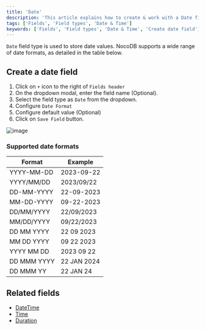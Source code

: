 ```yaml
---
title: 'Date'
description: 'This article explains how to create & work with a Date field.'
tags: ['Fields', 'Field types', 'Date & Time']
keywords: ['Fields', 'Field types', 'Date & Time', 'Create date field']
---
```



`Date` field type is used to store date values. NocoDB supports a wide range of date formats, as detailed in the table below.

## Create a date field
1. Click on `+` icon to the right of `Fields header`
2. On the dropdown modal, enter the field name (Optional).
3. Select the field type as `Date` from the dropdown.
4. Configure `Date Format`
5. Configure default value (Optional)
6. Click on `Save Field` button.

![image](/img/v2/fields/types/date.png)

### Supported date formats
| Format       | Example      |
|--------------|--------------|
| YYYY-MM-DD   | 2023-09-22   |
| YYYY/MM/DD   | 2023/09/22   |
| DD-MM-YYYY   | 22-09-2023   |
| MM-DD-YYYY   | 09-22-2023   |
| DD/MM/YYYY   | 22/09/2023   |
| MM/DD/YYYY   | 09/22/2023   |
| DD MM YYYY   | 22 09 2023   |
| MM DD YYYY   | 09 22 2023   |
| YYYY MM DD   | 2023 09 22   |
| DD MMM YYYY  | 22 JAN 2024  |
| DD MMM YY    | 22 JAN 24    |

## Related fields
- [DateTime](date-time)
- [Time](time)
- [Duration](duration)